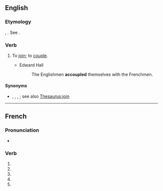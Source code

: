 {{also|accouplé}}
==English==

===Etymology===
{{etyl|fro|en}} {{m|fro|acopler}}, {{etyl|fr|en}} {{m|fr|accoupler}}. See {{m|en|couple}}.

===Verb===
{{en-verb|accoupl}}

# {{lb|en|transitive|obsolete|rare}} To [[join]]; to [[couple]].
#* Edward Hall
#*: The Englishmen '''accoupled''' themselves with the Frenchmen.

====Synonyms====
* {{l|en|affix}}, {{l|en|attach}}, {{l|en|put together}}, {{l|en|unite}}; see also [[Thesaurus:join]]

----

==French==

===Pronunciation===
* {{homophones|accouplent|accouples|lang=fr}}

===Verb===
{{head|fr|verb form}}

# {{inflection of|accoupler||1|s|pres|indc|lang=fr}}
# {{inflection of|accoupler||3|s|pres|indc|lang=fr}}
# {{inflection of|accoupler||1|s|pres|subj|lang=fr}}
# {{inflection of|accoupler||3|s|pres|subj|lang=fr}}
# {{inflection of|accoupler||2|s|impr|lang=fr}}